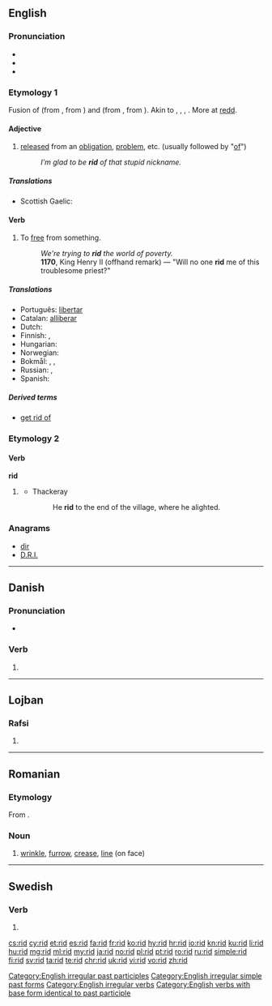 {{also|riđ}}
==English==

===Pronunciation===
* {{IPA|/ˈrɪd/}}
* {{audio|en-us-rid.ogg|Audio (US)}}
* {{rhymes|ɪd}}

===Etymology 1===
Fusion of {{etyl|enm|en}} {{term|redden||to deliver from, rid, clear|lang=enm}} (from {{etyl|ang|en}} {{term|hreddan||to deliver, rescue, free from, take away|lang=ang}}, from {{etyl|gem-pro|en}} {{term/t|gem-pro|*hradjaną||to save, deliver}}) and {{etyl|enm|en}} {{term|ridden||to clear away, remove obstructions|lang=enm}} (from {{etyl|ang|en}} {{term|gehryddan|ġeryddan|to clear land|lang=ang}}, from {{etyl|gem-pro|en}} {{term/t|gem-pro|*riudijaną||to clear}}). Akin to {{etyl|ofs|-}} {{term|hredda||to save|lang=ofs}}, {{etyl|de|-}} {{term|retten||to save, deliver|lang=de}}, {{etyl|non|-}} {{term|ryðja||to clear, empty|lang=non}}, {{etyl|non|-}} {{term|hróðja|hrōðja|to clear, strip|lang=non}}. More at [[redd]].

====Adjective====
{{en-adj|-}}

# [[released]] from an [[obligation]], [[problem]], etc. (usually followed by "[[of]]")
#: ''I’m glad to be '''rid''' of that stupid nickname.''

=====Translations=====
{{trans-top|released from}}
* Scottish Gaelic: {{t|gd|cuidhteas}}
{{trans-mid}}
{{trans-bottom}}

====Verb====
{{en-verb|rids|ridding|'''rid''' or '''[[ridded]]'''|'''[[rid]]''' or '''[[ridden]]'''}}

# To [[free]] from something.
#: ''We're trying to '''rid''' the world of poverty.''
#: '''1170''', King Henry II (offhand remark) — "Will no one '''rid''' me of this troublesome priest?"

=====Translations=====
* Português: [[libertar]]
* Catalan: [[alliberar]]
* Dutch: {{t+|nl|kwijt}}
* Finnish: {{t+|fi|vapauttaa}}, {{t+|fi|päästää}}
* Hungarian: {{t+|hu|megszabadít}}
* Norwegian: 
* Bokmål: {{t|no|kvitte}}, {{t|no|fri}}, {{t|no|frigjøre}}
* Russian: {{t+|ru|избавлять|sc=Cyrl|tr=izbavlját'}} {{impf}}, {{t+|ru|избавить|sc=Cyrl|tr=izbávit'}} {{pf.}}
* Spanish: {{t+|es|liberar}}

=====Derived terms=====
* [[get rid of]]

===Etymology 2===

====Verb====
'''rid'''

# {{context|obsolete|lang=en}} {{en-past of|ride}}
#* Thackeray
#*: He '''rid''' to the end of the village, where he alighted.

===Anagrams===
* [[dir#English|dir]]
* [[D.R.I.#English|D.R.I.]]

[[Category:English irregular past participles]]
[[Category:English irregular simple past forms]]
[[Category:English irregular verbs]]

[[Category:English verbs with base form identical to past participle]]

----

==Danish==

===Pronunciation===
* {{IPA|/riːd/|[ʁiðˀ]|lang=da}}

===Verb===
{{head|da|verb form}}

# {{imperative of|ride|lang=da}}

----

==Lojban==

===Rafsi===
{{jbo-rafsi}}

# {{jbo-rafsi of|crida}}

----

==Romanian==

===Etymology===
From {{etyl|fr|ro}} {{term|ride|lang=fr}}.

===Noun===
{{ro-noun|n|riduri}}

# [[wrinkle]], [[furrow]], [[crease]], [[line]] (on face)

----

==Swedish==

===Verb===
{{head|sv|verb form}}

# {{sv-verb-form-imp|rida}}

[[cs:rid]]
[[cy:rid]]
[[et:rid]]
[[es:rid]]
[[fa:rid]]
[[fr:rid]]
[[ko:rid]]
[[hy:rid]]
[[hr:rid]]
[[io:rid]]
[[kn:rid]]
[[ku:rid]]
[[li:rid]]
[[hu:rid]]
[[mg:rid]]
[[ml:rid]]
[[my:rid]]
[[ja:rid]]
[[no:rid]]
[[pl:rid]]
[[pt:rid]]
[[ro:rid]]
[[ru:rid]]
[[simple:rid]]
[[fi:rid]]
[[sv:rid]]
[[ta:rid]]
[[te:rid]]
[[chr:rid]]
[[uk:rid]]
[[vi:rid]]
[[vo:rid]]
[[zh:rid]]